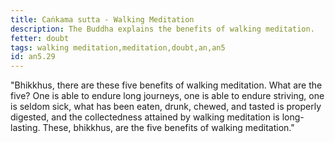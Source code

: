 ```yaml
---
title: Caṅkama sutta - Walking Meditation
description: The Buddha explains the benefits of walking meditation.
fetter: doubt
tags: walking meditation,meditation,doubt,an,an5
id: an5.29
---
```


"Bhikkhus, there are these five benefits of walking meditation. What are the five? One is able to endure long journeys, one is able to endure striving, one is seldom sick, what has been eaten, drunk, chewed, and tasted is properly digested, and the collectedness attained by walking meditation is long-lasting. These, bhikkhus, are the five benefits of walking meditation."